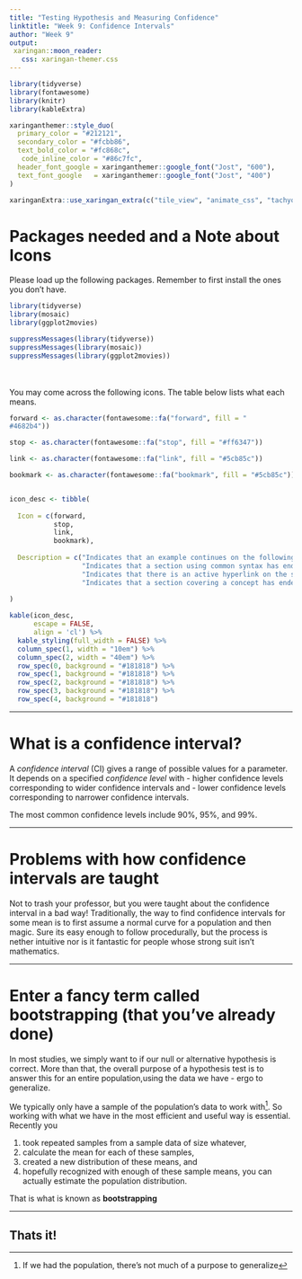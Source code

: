 ```yaml
---
title: "Testing Hypothesis and Measuring Confidence"
linktitle: "Week 9: Confidence Intervals"
author: "Week 9"
output: 
 xaringan::moon_reader:
   css: xaringan-themer.css
---
```


```r
library(tidyverse)
library(fontawesome)
library(knitr)
library(kableExtra)
```

```r
xaringanthemer::style_duo(
  primary_color = "#212121",
  secondary_color = "#fcbb86",
  text_bold_color = "#fc868c",
   code_inline_color = "#86c7fc",
  header_font_google = xaringanthemer::google_font("Jost", "600"),
  text_font_google   = xaringanthemer::google_font("Jost", "400")
)

xaringanExtra::use_xaringan_extra(c("tile_view", "animate_css", "tachyons"))
```

# Packages needed and a Note about Icons

Please load up the following packages. Remember to first install the ones you don't have.
```r
library(tidyverse)
library(mosaic)
library(ggplot2movies)
``` 

```r
suppressMessages(library(tidyverse))
suppressMessages(library(mosaic))
suppressMessages(library(ggplot2movies))
``` 
<br>
<br>
You may come across the following icons. The table below lists what each means.
```r
forward <- as.character(fontawesome::fa("forward", fill = "
#4682b4"))

stop <- as.character(fontawesome::fa("stop", fill = "#ff6347"))

link <- as.character(fontawesome::fa("link", fill = "#5cb85c"))

bookmark <- as.character(fontawesome::fa("bookmark", fill = "#5cb85c"))


icon_desc <- tibble(
  
  Icon = c(forward,
           stop, 
           link,
           bookmark),
  
  Description = c("Indicates that an example continues on the following slide.",
                  "Indicates that a section using common syntax has ended.",
                  "Indicates that there is an active hyperlink on the slide.",
                  "Indicates that a section covering a concept has ended.")
  
)
```

```r
kable(icon_desc, 
      escape = FALSE,
      align = 'cl') %>%
  kable_styling(full_width = FALSE) %>%
  column_spec(1, width = "10em") %>%
  column_spec(2, width = "40em") %>%
  row_spec(0, background = "#181818") %>%
  row_spec(1, background = "#181818") %>%
  row_spec(2, background = "#181818") %>%
  row_spec(3, background = "#181818") %>%
  row_spec(4, background = "#181818") 
```

---

# What is a confidence interval?

A *confidence interval* (CI) gives a range of possible values for a parameter.  It depends on a specified _confidence level_ with 
- higher confidence levels corresponding to wider confidence intervals and 
- lower confidence levels corresponding to narrower confidence intervals.  

The most common confidence levels include 90%, 95%, and 99%.

---

# Problems with how confidence intervals are taught

Not to trash your professor, but you were taught about the confidence interval in a bad way! Traditionally, the way to find confidence intervals for some mean is to first assume a normal curve for a population and then magic. Sure its easy enough to follow procedurally, but the process is nether intuitive nor is it fantastic for people whose strong suit isn't mathematics.

---

# Enter a fancy term called bootstrapping (that you've already done)

In most studies, we simply want to if our null or alternative hypothesis is correct. More than that, the overall purpose of a hypothesis test is to answer this for an entire population,using the data we have - ergo to generalize.

We typically only have a sample of the population’s data to work with^[If we had the population, there's not much of a purpose to generalize]. So working with what we have in the most efficient and useful way is essential. Recently you 

1. took repeated samples from a sample data of size whatever,
2. calculate the mean for each of these samples,  
3. created a new distribution of these means, and
4. hopefully recognized with enough of these sample means, you can actually estimate the population distribution.

That is what is known as **bootstrapping**

---

## Thats it!